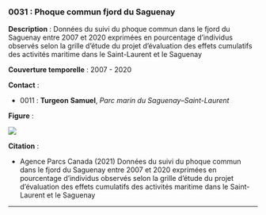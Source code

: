 ### 0031 : Phoque commun fjord du Saguenay {-}

<!-- -------------------------------------------------- -->
**Description** : Données du suivi du phoque commun dans le fjord du Saguenay entre 2007 et 2020 exprimées en pourcentage d'individus observés selon la grille d'étude du projet d'évaluation des effets cumulatifs des activités maritime dans le Saint-Laurent et le Saguenay

<!-- -------------------------------------------------- -->


<!-- -------------------------------------------------- -->

  **Couverture temporelle** : 2007 - 2020



<!-- -------------------------------------------------- -->
**Contact** :


  - 0011 : **Turgeon** **Samuel**, *Parc marin du Saguenay–Saint-Laurent*


<!-- -------------------------------------------------- -->
**Figure** :

![](../figures/figures-format/data0031.png)


<!-- -------------------------------------------------- -->
**Citation** :


  - Agence Parcs Canada (2021) Données du suivi du phoque commun dans le fjord du Saguenay entre 2007 et 2020 exprimées en pourcentage d'individus observés selon la grille d'étude du projet d'évaluation des effets cumulatifs des activités maritime dans le Saint-Laurent et le Saguenay




<!-- -------------------------------------------------- -->



<hr>
<br>
